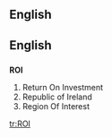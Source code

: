 ==English==

{{see|roi}}
==English==

==={{acronym}}===
'''ROI'''

# Return On Investment
# Republic of Ireland
# Region Of Interest

[[tr:ROI]]